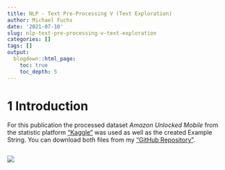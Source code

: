 ```yaml
---
title: NLP - Text Pre-Processing V (Text Exploration)
author: Michael Fuchs
date: '2021-07-10'
slug: nlp-text-pre-processing-v-text-exploration
categories: []
tags: []
output:
  blogdown::html_page:
    toc: true
    toc_depth: 5
---
```





# 1 Introduction







For this publication the processed dataset *Amazon Unlocked Mobile* from the statistic platform ["Kaggle"](https://www.kaggle.com) was used as well as the created Example String. You can download both files from my ["GitHub Repository"](https://github.com/MFuchs1989/Datasets-and-Miscellaneous/tree/main/datasets/NLP/Text%20Pre-Processing%20V%20(Text%20Exploration)).








```r

```

![](/post/2021-07-10-nlp-text-pre-processing-v-text-exploration_files/p127p1.png)








